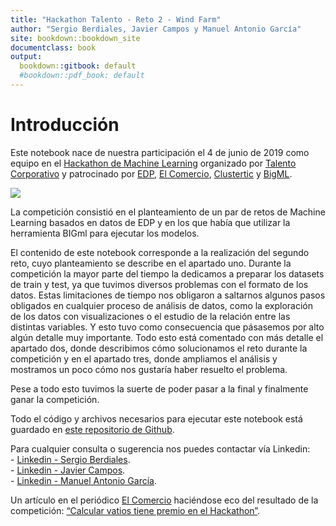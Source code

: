 ```yaml
---
title: "Hackathon Talento - Reto 2 - Wind Farm"
author: "Sergio Berdiales, Javier Campos y Manuel Antonio García"
site: bookdown::bookdown_site
documentclass: book
output:
  bookdown::gitbook: default
  #bookdown::pdf_book: default
---
```


# Introducción {-}

Este notebook nace de nuestra participación el 4 de junio de 2019 como equipo en el [Hackathon de Machine Learning](https://hackathontalento.com/) organizado por [Talento Corporativo](https://www.talentocorporativo.com/) y patrocinado por [EDP](https://www.edpenergia.es/es/), [El Comercio](https://www.elcomercio.es/), [Clustertic](https://www.clustertic.net/) y [BigML](https://bigml.com/). 

![](imgs/hackathon_talento.png)

La competición consistió en el planteamiento de un par de retos de Machine Learning basados en datos de EDP y en los que había que utilizar la herramienta BIGml para ejecutar los modelos. 

El contenido de este notebook corresponde a la realización del segundo reto, cuyo planteamiento se describe en el apartado uno. Durante la competición la mayor parte del tiempo la dedicamos a preparar los datasets de train y test, ya que tuvimos diversos problemas con el formato de los datos. Estas limitaciones de tiempo nos obligaron a saltarnos algunos pasos obligados en cualquier proceso de análisis de datos, como la exploración de los datos con visualizaciones o el estudio de la relación entre las distintas variables. Y esto tuvo como consecuencia que pásasemos por alto algún detalle muy importante. Todo esto está comentado con más detalle el apartado dos, donde describimos cómo solucionamos el reto durante la competición y en el apartado tres, donde ampliamos el análisis y mostramos un poco cómo nos gustaría haber resuelto el problema. 

Pese a todo esto tuvimos la suerte de poder pasar a la final y finalmente ganar la competición.

Todo el código y archivos necesarios para ejecutar este notebook está guardado en [este repositorio de Github](https://github.com/sergioberdiales/Hackathon_Talento_Reto_2_Wind_Farm).

Para cualquier consulta o sugerencia nos puedes contactar vía Linkedin:  
- [Linkedin - Sergio Berdiales]( https://www.linkedin.com/in/sergioberdiales/).  
- [Linkedin - Javier Campos](https://www.linkedin.com/in/francisco-javier-campos-peque%C3%B1o-66058348/).  
- [Linkedin - Manuel Antonio García](https://www.linkedin.com/in/manuel-antonio-g-13a01a7/).   

Un artículo en el periódico [El Comercio](https://www.elcomercio.es/) haciéndose eco del resultado de la competición: ["Calcular vatios tiene premio en el Hackathon"](https://www.elcomercio.es/tecnologia/calcular-vatios-premio-20190605000623-ntvo.html).
  
